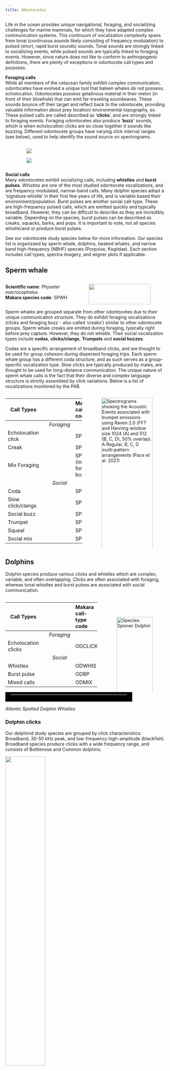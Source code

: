 ```yaml
---
title: Odontocetes
---
```


Life in the ocean provides unique navigational, foraging, and socializing challenges for marine mammals, for which they have adapted complex communication systems. This continuum of vocalization complexity spans from tonal (continuous sounds likely consisting of frequency modulation) to pulsed (short, rapid burst sounds) sounds. Tonal sounds are strongly linked to socializing events, while pulsed sounds are typically linked to foraging events. However, since nature does not like to conform to anthropogenic definitions, there are plenty of exceptions in odontocete call types and purposes.


**Foraging calls**\
While all members of the cetacean family exhibit complex communication, odontocetes have evolved a unique tool that baleen whales do not possess; echolocation. Odontocetes possess gelatinous material in their melon (in front of their blowhole) that can emit far-traveling soundwaves. These sounds bounce off their target and reflect back to the odontocete, providing valuable information about prey location/ environmental topography, ex. These pulsed calls are called described as '**clicks**', and are strongly linked to foraging events. Foraging odontocetes also produce '**buzz**' sounds, which is when echolocation clicks are so close together it sounds like buzzing. Different odontocete groups have varying click interval ranges (see below), used to help identify the sound source on spectrograms. 

:::::::::::::: {.columns}
::: {.column width="10%"}
::: 
::: {.column width="80%"}

![](/figs/Spec_images/Odont/Odont_diagrams/click-spectra-ex.png)

![](/figs/Spec_images/Odont/Odont_diagrams/click-spectra_species.png)
::: 
::: {.column width="10%"}
:::
::::::::::::::


**Social calls**\
Many odontocetes exhibit socializing calls, including **whistles** and **burst pulses**. Whistles are one of the most studied odontocete vocalizations, and are frequency modulated, narrow-band calls. Many dolphin species adopt a 'signature whistle' in their first few years of life, and is variable based their environment/population. Burst pulses are another social call-type. These are high-frequency pulsed calls, which are emitted quickly and typically broadband. However, they can be difficult to describe as they are incredibly variable. Depending on the species, burst pulses can be described as creaks, squacks, barks, and pops. It is important to note, not all species whistle/and or produce burst pulses.

See our odontocete study species below for more information. Our species list is organizaed by sperm whale, dolphins, beaked whales, and narrow band high-frequency (NBHF) species (Porpoise, Kogiidae). Each section includes call types, spectra imagery, and wigner plots if applicable. 

## **Sperm whale**
:::::::::::::: {.columns}
::: {.column width="50%"}
**Scientific name**: *Physeter macrocephalus*  
**Makara species code**: SPWH
::: 
::: {.column width="50%"}

![](/figs/infographics/odont_noaafisheries/sperm_noaa.png){width=90%}

:::
::::::::::::::

Sperm whales are grouped separate from other odontocetes due to their unique communication structure. They do exhibit foraging vocalizations (clicks and foraging buzz - also called 'creaks') similar to other odontocete groups. Sperm whale creaks are emitted during foraging, typically right before prey capture. However, they do not whistle. Their social vocalization types include **codas**, **clicks/clangs**, **Trumpets** and **social buzzes**. 

Codas are a specific arrangement of broadband clicks, and are thought to be used for group cohesion during dispersed foraging trips. Each sperm whale group has a different coda structure, and as such serves as a group-specific vocalization type. Slow clicks are typically produced by males, are thought to be used for long-distance communication. The unique nature of sperm whale calls is the fact that their diverse and complex language structure is strictly assembled by click variations. Below is a list of vocalizations monitored by the PAB.

:::::::::::::: {.columns}
::: {.column width="50%"}


| Call Types |  |  | Makara call-type code |  |  |
| ----- | ----- | :---: | :---- | :---- | ----- |
|  |  | *Foraging* |  |  |  |
| Echolocation click |  |  | SPUSC |  |  |
| Creak |  |  | SPCREAK |  |  |
| Mix Foraging |  |  | SPFORG (includes foraging buzzes) |  |  |
|  |  | *Social* |  |  |  |
| Coda |  |  | SPCODA |  |  |
| Slow click/clangs |  |  | SPSLCC |  |  |
| Social buzz |  |  | SPSOCBZ |  |  |
| Trumpet |  |  | SPTRUMPET |  |  |
| Squeal |  |  | SPSQUEAL |  |  |
| Social mix |  |  | SPMIX |  |  |
  
::: 
::: {.column width="50%"}

![Spectrograms showing the Acoustic Events associated with trumpet emissions using Raven 2.0 (FFT and Hanning window size 1024 (**A**) and 512 (**B, C, D**), 50% overlap). **A** Regular, **B, C, D** multi-pattern arrangements (Pace et al. 2021)](/figs/Spec_images/Odont/Sperm_whale_spec.png){width=100%}

:::
::::::::::::::

## **Dolphins**

Dolphin species produce various clicks and whistles which are complex, variable, and often overlapping. Clicks are often associated with foraging, whereas tonal whistles and burst pulses are associated with social communication. 

:::::::::::::: {.columns}
::: {.column width="60%"}

| Call Types |  |  | Makara call-type code |  |  |
| ----- | ----- | :---: | :---- | :---- | ----- |
|  |  | *Foraging* |  |  |  |
| Echolocation clicks |  |  | ODCLICK |  |  |
|  |  | *Social* |  |  |  |
| Whistles |  |  | ODWHIS |  |  |
| Burst pulse |  |  | ODBP |  |  |
| Mixed calls |  |  | ODMIX |  |  |

::::::::::::::
::: {.column width="40%"}

\
\

![Species: Spinner Dolphin](/figs/Spec_images/Odont/Odont_diagrams/Dolphin_complexity.PNG){width=100%}


:::
::::::::::::::

<video controls="" name="media" width="400" height="30">
    <source src="https://github.com/NEFSC/NEFSC_PAB_lab_manual/raw/refs/heads/main/figs/Audio/Atl.spot/Stfr_whistles.wav" type="audio/wav">
</video>
*Atlantic Spotted Dolphin Whistles*

### Dolphin clicks
Our delphinid study species are grouped by click characteristics: Broadband, 30-50 kHz peak, and low-frequency high-amplitude (blackfish). Broadband species produce clicks with a wide frequency range, and consists of Bottlenose and Common dolphins. 

![](/figs/Spec_images/Odont/spectra/Dolphin.broadband.spectra.jpg){width=50%}

The second delphinid group is characterized by clicks with an amplitude peak within the 30 - 50 kHz frequency range. See figure for 30-50 kHz peak click spectra and species composition. 

![](/figs/Spec_images/Odont/spectra/Dolphin.30-50peak.spectra.jpg){width=50%}

The final delphinid group is characterized by low frequency, high amplitude clicks. These are our blackfish species, which are also our largest delphinid species - false killer whales and pilot whales. Blackfish, along with belugas and narwhals, are unique in their ability to biphonate- produce multiple frequency sounds simultaneously. This occurs in their pulsed calls (see below). 

:::::::::::::: {.columns}
::: {.column width="50%"}

![](/figs/Spec_images/Odont/spectra/Blackfish.click.spectra.jpg){width=100%}
::::::::::::::
::: {.column width="50%"}

![*Spectrographic example of a pilot whale pulsed call. Calls may consist of two components, an upper frequency component (UFC) that is a narrow-band tone, and a lower frequency component (LFC) that is a broadband pulse. The pulse repetition rate (PRR) is reflected by the sideband interval (SBI). Elements are distinguished by abrupt shifts in the PRR (Nemiroff & Whitehead 2009).*](/figs/Spec_images/Odont/Odont_diagrams/Blackfish_biphonate.png){width=100%}

:::
::::::::::::::



### *Broadband species*

#### [**Bottlenose dolphin**](https://docs.google.com/document/d/18-nsHSjZuczlsPL7T-s71eEX9mWtAgUDdzeuLAs5vjM/edit?usp=drive_link)

Scientific name: *Turiops truncatus*  
Makara species code: BODO

:::::::::::::: {.columns}
::: {.column width="50%"}

![](/figs/Spec_images/Odont/bottlenose_dol_spec.png){width=100%}

:::
::: {.column width="3%"}

:::
::: {.column width="47%"}
![](/figs/infographics/odont_noaafisheries/bottlenose_noaa.png){width=70%}
:::
::::::::::::::

#### [**Short beaked Common dolphin**](https://docs.google.com/document/d/1uY5mGhXhlmHuG7IofNmRibhJXvy2i9aDRLVH-8A9r5s/edit?usp=drive_link)

Scientific name: *Delphinus delphis*  
Makara species code: SADO

:::::::::::::: {.columns}
::: {.column width="50%"}

![](/figs/Spec_images/Odont/short_beaked_common_dol_spec.png){width=100%}

:::
::: {.column width="3%"}

:::
::: {.column width="47%"}

![](/figs/infographics/odont_noaafisheries/short_beaked_noaa.png){width=70%}
:::
::::::::::::::

### *30-50 kHz peak species*

#### [**Rissos dolphin**](https://docs.google.com/document/d/1UpS5NgtaA7IpuwrNWRjkK9mA6nDYDmPvZGp5Yvg_R8Q/edit?usp=drive_link)

Scientific name: *Grampus griseus*  
Makara species code: GRAM  

:::::::::::::: {.columns}
::: {.column width="50%"}

![](/figs/Spec_images/Odont/Rissos_dol_spec.png){width=100%}

:::
::: {.column width="3%"}

:::
::: {.column width="47%"}

![](/figs/infographics/odont_noaafisheries/Rissos_noaa.png){width=70%}

:::
::::::::::::::


#### [**Atlantic spotted dolphin**](https://docs.google.com/document/d/1O8my2EB2bQawEeoMp_hAJD0dbOXeZWSSwj7J2AXV7VU/edit?usp=drive_link)

Scientific name: *Stenella frontalis*  
Makara species code: WSDO 

:::::::::::::: {.columns}
::: {.column width="50%"}

![](/figs/Spec_images/Odont/Atlantic_spotted_dol_spec.png){width=100%}

:::
::: {.column width="3%"}

:::
::: {.column width="47%"}

![](/figs/infographics/odont_noaafisheries/Atlantic_spotted_noaa.png){width=70%}

:::
::::::::::::::


#### [**Striped dolphin**](https://docs.google.com/document/d/1GbQseN1F6x8qVoXJZkQxPDyZnb1C8jerBjiE9Umn-R4/edit?usp=sharing)

Scientific name: *Stenella coeruleoalba*  
Makara species code: STDO  

:::::::::::::: {.columns}
::: {.column width="50%"}

![](/figs/Spec_images/Odont/striped_dol_spec.png){width=100%}

:::
::: {.column width="3%"}

:::
::: {.column width="47%"}

![](/figs/infographics/odont_noaafisheries/Striped_noaa.png){width=70%}

:::
::::::::::::::


#### [**Spinner dolphin**](https://docs.google.com/document/d/1RvUttA4WqTZM3nuMlP_rKHTHrhF6OBzTm82CQa-txPM/edit?usp=drive_link)

Scientific name: *Stenella longirostris*  
Makara species code: SNDO  

:::::::::::::: {.columns}
::: {.column width="50%"}

![](/figs/Spec_images/Odont/Spinner_dol_spec.png){width=100%}

:::
::: {.column width="3%"}

:::
::: {.column width="47%"}

![](/figs/infographics/odont_noaafisheries/Spinner_noaa.png){width=70%}

:::
::::::::::::::


### *Blackfish species*

#### [**False killer whale**](https://docs.google.com/document/d/1SvsAjWpphojcxKE-nIDTVTrLTaqXXs4nmGHHGs8vPEk/edit?usp=drive_link)

Scientific name: *Pseudorca crassidens*  
Makara species code: FKWH

:::::::::::::: {.columns}
::: {.column width="50%"}

![](/figs/Spec_images/Odont/False_killerwhale_spec.png){width=100%}

:::
::: {.column width="3%"}

:::
::: {.column width="47%"}

![](/figs/infographics/odont_noaafisheries/False_killerwhale_noaa.png){width=70%}

:::
::::::::::::::


#### [**Short finned pilot whale**](https://docs.google.com/document/d/1YZqd9g4_gWXkwyVaLpKDVLpGgDkQGbiOGkfLCzzWY8A/edit?usp=drive_link)

Scientific name: *Globicephala macrorhynchus*  
Makara species code: SFPW

:::::::::::::: {.columns}
::: {.column width="50%"}

![*Globicephala spp.*](/figs/Spec_images/Odont/Short_finned_pilotwhale_spec.png){width=100%}

:::
::: {.column width="3%"}

:::
::: {.column width="47%"}

![](/figs/infographics/odont_noaafisheries/Short_pilotwhale_Dawn.png){width=70%}

:::
::::::::::::::


## **Beaked Whales**

Beaked whales produce two types of clicks - Frequency modulated upsweeps and surface clicks (not frequency modulated). Frequency modulated upsweeps refers to echolocation clicks produced during foraging events. Similar to sperm whales, beaked whales produce buzzes(rapid echolocation clicks) right before prey capture. [**WHAT IS FREQUENCY MODULATION?**]. Some beaked whale species emit impulsive clicks, which are considered social communication. These are predominantly larger beaked whale species (ex. Northern bottlenose whale and Baird's beaked whales). Some species may produce whistles as well, however they are uncommon and not well documented. 

:::::::::::::: {.columns}
::: {.column width="20%"}

:::
::: {.column width="60%"}

| Call Types |  |  | Makara call-type code |  |  |
| ----- | ----- | :---: | :---- | :---- | ----- |
|  **Foraging** |  |
| Frequency modulated upsweeps   |  |  | BWFMUP |  |  |
| Pulse call  |  |  | (Specie abbrv.)BWPULSE |  |  |
|  **Social** |  |
| Impulsive click |  |  | (Specie abbrv.)BWCLICK |  |  |
| Whistle |  |  | (Specie abbrv.)BWWHIS |  |  |

::: {.callout-tip title="Note"}
 (Specie abbrv.) Is the first two letters of the species' common name. For example, a Sowerby's beaked whale pulse call would be SOBWWHIS.
:::
:::
::: {.column width="20%"}

:::
::::::::::::::

### Beaked whale clicks
:::::::::::::: {.columns}
::: {.column width="50%"}
Each beaked whale specie in the northeast region have slightly different click structures, as shown below in a combined click spectra plot. Note, click forms on the spectra plot are average values, and individual clicks for each specie may differ slightly. Under each beacked whale specie is a Wigner plot, which is the primary tool for determining beaked whale species from a click. Wigner plots were made in Pamguard. For more information on this software, see our [software page](https://nefsc.github.io/NEFSC_PAB_lab_manual/content/Software/Software.html#pamguard). 
:::
::: {.column width="50%"}

![*Beaked whale click spectra plot (DeAngelis et al. 2018)*](/figs/Spec_images/Odont/spectra/beaked-spectra.PNG){width=100%}

:::
::::::::::::::



#### **Sowerby’s beaked whale**

Scientific name: *Mesoplodon bidens*  
Makara species code: SOBW  

:::::::::::::: {.columns}
::: {.column width="30%"}

![](/figs/Spec_images/Odont/Beaked-whale-wigner/Sowerby.wigner.PNG)

:::
::: {.column width="47%"}

![](/figs/infographics/odont_noaafisheries/Sowerbys_beaked_noaa.jpg){width=70%}

:::
::::::::::::::

#### **Blainville’s beaked whale**

Scientific name: *Mesoplodon densirostris*  
Makara species code: BLBW  

:::::::::::::: {.columns}
::: {.column width="30%"}

![](/figs/Spec_images/Odont/Beaked-whale-wigner/Blainville.wigner.PNG)

:::
::: {.column width="47%"}

![](/figs/infographics/odont_noaafisheries/Blainville_noaa.png){width=70%}

:::
::::::::::::::



#### **Gervais’ beaked whale**

Scientific name: *Mesoplodon europaeus*  
Makara species code: GEBW  

:::::::::::::: {.columns}
::: {.column width="30%"}

![](/figs/Spec_images/Odont/Beaked-whale-wigner/Gervais.wigner.PNG)

:::
::: {.column width="47%"}

![](/figs/infographics/odont_noaafisheries/Gervais_noaa.png){width=70%}

:::
::::::::::::::


#### **True’s beaked whale**

Scientific name: *Mesoplodon mirus*  
Makara species code: TRBW  

:::::::::::::: {.columns}
::: {.column width="30%"}

![](/figs/Spec_images/Odont/Beaked-whale-wigner/Trues.wigner.PNG)

:::
::: {.column width="47%"}

![](/figs/infographics/odont_noaafisheries/Trues_noaa.jpg){width=70%}

:::
::::::::::::::

#### **Cuvier's beaked whale**

Scientific name: *Ziphius cavirostris*  
Makara species code: CUBW  

:::::::::::::: {.columns}
::: {.column width="30%"}

![](/figs/Spec_images/Odont/Beaked-whale-wigner/Curvier.wigner.PNG)

:::
::: {.column width="47%"}

![](/figs/infographics/odont_noaafisheries/Curviers_noaa.png){width=70%}

:::
::::::::::::::


#### **Gulf of Mexico’s Beaked whale (BWG, unknown)**

Scientific name: *Ziphiidae sp.* \
Makara species code: BWG


## [**Narrow band high-frequency (NBHF)**](https://docs.google.com/document/d/124WmWnsxrP85FrrXy_8I6S6AeiMItUEidPjaVZL94h0/edit?usp=sharing)

:::::::::::::: {.columns}
::: {.column width="80%"}

Narrow high-band frequency species include porpoises and Kogiidae species (Pygmy and Dwarf sperm whales). Both groups produce indifferentiable clicks (shown in Wigner plot). Clicks are differentiated by recording location \- nearshore narrow high-band frequency clicks are denoted as porpoise clicks, offshore as Kogiidae clicks (map below). Porpoises also produce buzzes. 

Call types across NBHF group:

* Narrow band high frequency click  
  * Narrow band high frequency clicks used by kogia and porpoises   
  * Makara call-type code: NBHF

:::
::: {.column width="20%"}

![*DeAngelis, A. 2023*](/figs/Spec_images/Odont/Odont_diagrams/Porpoise_kogiidae_range.png){width=90%} 

:::
::::::::::::::

#### **Harbor porpoise**

:::::::::::::: {.columns}
::: {.column width="30%"}

Scientific name: *Phocoena phocoena*  
Code: HAPO  

:::
::: {.column width="47%"}

![](/figs/infographics/odont_noaafisheries/Harbor_noaa.png){width=60%}

:::
::::::::::::::
Call types:

* Porpoise buzz  
  * Buzzes used by porpoise species, either social or foraging  
  * Makara call-type code: POBZ

#### **Pygmy sperm whale**

:::::::::::::: {.columns}
::: {.column width="30%"}

Scientific name: *Kogia breviceps*  
Makara species code: PSWH

:::
::: {.column width="47%"}

![](/figs/infographics/odont_noaafisheries/pygmy_sperm_noaa.jpg){width=60%}

:::
::::::::::::::


#### **Dwarf sperm whale**

:::::::::::::: {.columns}
::: {.column width="30%"}

Scientific name: *Kogia sima*  
Makara species code: DSWH

![*Malinka et al. 2021*](/figs/Spec_images/Odont/Odont_diagrams/High-band.frequency.click.png){width=100%}

:::
::: {.column width="47%"}

![](/figs/infographics/odont_noaafisheries/dwarf_sperm_noaa.jpg){width=60%}

:::
::::::::::::::


## Sources

Annamaria Izzi DeAngelis, Joy E. Stanistreet, Simone Baumann-Pickering, Danielle M. Cholewiak; A description of echolocation clicks recorded in the presence of True's beaked whale *(Mesoplodon mirus)*. J. Acoust. Soc. Am. 1 November 2018; 144 (5): 2691–2700. https://doi.org/10.1121/1.5067379

Chloe E. Malinka, Pernille Tønnesen, Charlotte A. Dunn, Diane E. Claridge, Tess Gridley, Simon H. Elwen, Peter Teglberg Madsen; Echolocation click parameters and biosonar behaviour of the dwarf sperm whale *(Kogia sima)*. J Exp Biol 15 March 2021; 224 (6): jeb240689. doi: https://doi.org/10.1242/jeb.240689

Malinka CE, Tønnesen P, Dunn CA, Claridge DE, Gridley T, Elwen SH, Teglberg Madsen P. Echolocation click parameters and biosonar behaviour of the dwarf sperm whale *(Kogia sima)*. J Exp Biol. 2021 Mar 26;224(Pt 6):jeb240689. doi: 10.1242/jeb.240689

Nemiroff L, Whitehead H. Structural characteristics of pulsed calls of long-finned pilot whales *Globicephala melas*. Bioacoustics. 2009;19:67–92. doi: 10.1080/09524622.2009.9753615. 

Pace, D.S., Lanfredi, C., Airoldi, S. et al. Trumpet sounds emitted by male sperm whales in the Mediterranean Sea. Sci Rep 11, 5867 (2021). https://doi.org/10.1038/s41598-021-84126-8
